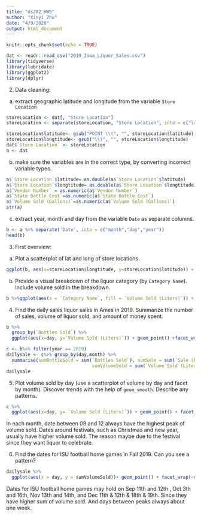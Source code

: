 ```yaml
---
title: "ds202_HW5"
author: "Xinyi Zhu"
date: "4/9/2020"
output: html_document
---
```


```r
knitr::opts_chunk$set(echo = TRUE)
```


```r
dat <- readr::read_csv("2019_Iowa_Liquor_Sales.csv")
library(tidyverse)
library(lubridate)
library(ggplot2)
library(dplyr)
```

2. Data cleaning: 
  a. extract geographic latitude and longitude from the variable `Store Location`
```r
storeLocation <- dat[, "Store Location"]
storeLocation <- separate(storeLocation, "Store Location", into = c("latitude", "longtitude"), sep = " (?=[^ ]+$)")

storeLocation$latitude<- gsub("POINT \\(", "", storeLocation$latitude)
storeLocation$longtitude<- gsub("\\)", "", storeLocation$longtitude)
dat$`Store Location` <- storeLocation
a <- dat
```

  b. make sure the variables are in the correct type, by converting incorrect variable types.
```r
a$`Store Location`$latitude= as.double(a$`Store Location`$latitude)
a$`Store Location`$longtitude= as.double(a$`Store Location`$longtitude)
a$`Vendor Number` = as.numeric(a$`Vendor Number`)
a$`State Bottle Cost`=as.numeric(a$`State Bottle Cost`)
a$`Volume Sold (Gallons)`=as.numeric(a$`Volume Sold (Gallons)`)
str(a)
```

  c. extract year, month and day from the variable `Date` as separate columns.
```r
b <- a %>% separate('Date', into = c("month","day","year"))
head(b)
```
  
3. First overview:
  a. Plot a scatterplot of lat and long of store locations. 
```r
ggplot(b, aes(x=storeLocation$longtitude, y=storeLocation$latitude)) + geom_point()
```

  b. Provide a visual breakdown of the liquor category (by `Category Name`). Include volume sold in the breakdown.
```r
b %>%ggplot(aes(x = `Category Name`, fill = `Volume Sold (Liters)`)) + geom_bar()+ coord_flip()
```

4. Find the daily sales liquor sales in Ames in 2019. Summarize the number of sales, volume of liquor sold, and amount of money spent.
```r
b %>%
  group_by(`Bottles Sold`) %>%
  ggplot(aes(x=day, y=`Volume Sold (Liters)`)) + geom_point() +facet_wrap(~month)

c <- b%>% filter(year == 2019)
dailysale <- c%>% group_by(day,month) %>% 
  summarise(sumBottleSold = sum(`Bottles Sold`), sumSale = sum(`Sale (Dollars)`),
                                sumVolumeSold = sum(`Volume Sold (Liters)`)) 
dailysale
```

5. Plot volume sold by day (use a scatterplot of volume by day and facet by month). Discover trends with the help of `geom_smooth`. Describe any patterns.
```r
c %>%
  ggplot(aes(x=day, y= `Volume Sold (Liters)`)) + geom_point() + facet_wrap(~month)

```
In each month, date between 08 and 12 always have the highest peak of volume sold. Dates around festivals, such as Christmas and new year, usually have higher volume sold. The reason maybe due to the festival since they want liquor to celebrate.

6. Find the dates for ISU football home games in Fall 2019. Can you see a pattern? 
```r
dailysale %>%
  ggplot(aes(x = day, y = sumVolumeSold))+ geom_point() + facet_wrap(~month)
```
Dates for ISU football home games may hold on Sep 11th and 12th , Oct 3th and 16th, Nov 13th and 14th, and Dec 11th & 12th & 18th & 19th. Since they have higher sum of volume sold. And days between peaks always about one week.
